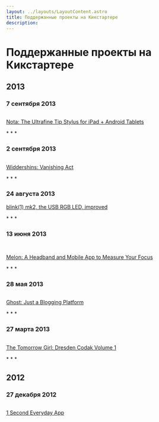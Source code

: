 ```yaml
---
layout: ../layouts/LayoutContent.astro
title: Поддержанные проекты на Кикстартере
description:
---
```



# Поддержанные проекты на Кикстартере

## 2013

### 7 сентября 2013

<a href="https://href.li/?http://www.kickstarter.com/projects/jonatherton/nota-the-ultrafine-tip-stylus-for-ipad-android-tab"><img src="/static/kikstarter-2013-09-07.jpg" alt="" /></a>

<a href="https://href.li/?http://www.kickstarter.com/projects/jonatherton/nota-the-ultrafine-tip-stylus-for-ipad-android-tab">Nota: The Ultrafine Tip Stylus for iPad + Android Tablets</a>

<p class="splitter">* * *</p>

### 2 сентября 2013

<a href="https://href.li/?http://www.kickstarter.com/projects/1403226937/widdershins-vanishing-act"><img src="/static/kikstarter-2013-09-02.jpg" alt="" /></a>

<a href="https://href.li/?http://www.kickstarter.com/projects/1403226937/widdershins-vanishing-act">Widdershins: Vanishing Act</a>

<p class="splitter">* * *</p>

### 24 августа 2013

<a href="https://href.li/?http://www.kickstarter.com/projects/thingm/blink1-mk2-the-usb-rgb-led-improved">blink(1) mk2, the USB RGB LED, improved</a>

<p class="splitter">* * *</p>

### 13 июня 2013

<a href="https://href.li/?http://www.kickstarter.com/projects/806146824/melon-a-headband-and-mobile-app-to-measure-your-fo"><img src="/static/kikstarter-2013-06-13_1.jpg" alt="" /></a>

<a href="https://href.li/?http://www.kickstarter.com/projects/806146824/melon-a-headband-and-mobile-app-to-measure-your-fo"><img src="/static/kikstarter-2013-06-13_2.png" alt="" /></a>

<a href="https://href.li/?http://www.kickstarter.com/projects/806146824/melon-a-headband-and-mobile-app-to-measure-your-fo">Melon: A Headband and Mobile App to Measure Your Focus</a>

<p class="splitter">* * *</p>

### 28 мая 2013

<a href="https://href.li/?http://www.kickstarter.com/projects/johnonolan/ghost-just-a-blogging-platform"><img src="/static/kikstarter-2013-05-28.jpg" alt="" /></a>

<a href="https://href.li/?http://www.kickstarter.com/projects/johnonolan/ghost-just-a-blogging-platform">Ghost: Just a Blogging Platform</a>

<p class="splitter">* * *</p>

### 27 марта 2013

<a href="https://href.li/?http://www.kickstarter.com/projects/156287353/the-tomorrow-girl-dresden-codak-volume-1"><img src="/static/kikstarter-2013-03-27.jpg" alt="" /></a>

<a href="https://href.li/?http://www.kickstarter.com/projects/156287353/the-tomorrow-girl-dresden-codak-volume-1">The Tomorrow Girl: Dresden Codak Volume 1</a>

<p class="splitter">* * *</p>

## 2012

### 27 декабря 2012

<a href="https://href.li/?http://www.kickstarter.com/projects/cesarkuriyama/1-second-everyday-app"><img src="/static/kikstarter-2012-12-27.jpg" alt="" /></a>

<a href="https://href.li/?http://www.kickstarter.com/projects/cesarkuriyama/1-second-everyday-app">1 Second Everyday App</a>
